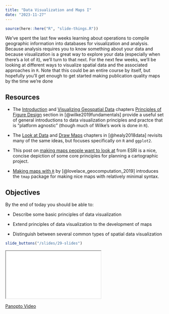 ```yaml
---
title: "Data Visualization and Maps I"
date: "2023-11-27"
---
```


```r
source(here::here("R", "slide-things.R"))
```

We've spent the last few weeks learning about operations to compile geographic information into databases for visualization and analysis. Because analysis requires you to know something about your data and because visualization is a great way to explore your data (especially when there's a lot of it), we'll turn to that next. For the next few weeks, we'll be looking at different ways to visualize spatial data and the associated approaches in `R`. Note that this could be an entire course by itself, but hopefully you'll get enough to get started making publication quality maps by the time we're done

## Resources

- <i class="fas fa-book"></i> The [Introduction](https://f0nzie.github.io/dataviz-wilke-2020/introduction.html) and [Visualizing Geospatial Data](https://f0nzie.github.io/dataviz-wilke-2020/geospatial-data.html) chapters [Principles of Figure Design](https://f0nzie.github.io/dataviz-wilke-2020/proportional-ink.html) section in [@wilke2019fundamentals] provide a useful set of general introductions to data visualization principles and practce that is "platform agnostic" (though much of Wilke's work is done in `R`).

- <i class="fas fa-book"></i> The [Look at Data](https://f0nzie.github.io/dataviz-wilke-2020/introduction.html) and [Draw Maps](https://f0nzie.github.io/dataviz-wilke-2020/geospatial-data.html) chapters in [@healy2018data] revisits many of the same ideas, but focuses specifically on `R` and `ggplot2`.

- <i class="fas fa-external-link-square-alt"></i>  This post on [making maps people want to look at](https://www.esri.com/news/arcuser/0112/files/design-principles.pdf) from ESRI is a nice, concise depiction of some core principles for planning a cartographic project.


- <i class="fas fa-external-link-square-alt"></i> [Making maps with `R`](https://geocompr.robinlovelace.net/adv-map.html) by [@lovelace_geocomputation_2019] introduces the `tmap` package for making nice maps with relatively minimal syntax.

## Objectives

By the end of today you should be able to:

* Describe some basic principles of data visualization

* Extend principles of data visualization to the development of maps

* Distinguish between several common types of spatial data visualization

```r
slide_buttons("/slides/29-slides")
```

<div>

```{=html}
<iframe class="slide-deck" src="/slides/29-slides.html"></iframe>
```

</div>

[Panopto Video](https://boisestate.hosted.panopto.com/Panopto/Pages/Viewer.aspx?id=9f474f03-647f-49d9-9110-b0c70153ac06)

